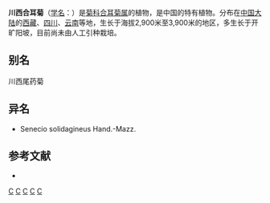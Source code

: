 {{Speciesbox 
| genus = Synotis
| species = solidaginea
| authority = (Hand.-Mazz.) C. Jeffrey et [[陈艺林|Y. L. Chen]]
}}

'''川西合耳菊'''（[[学名|学名]]：{{lang|la|''Synotis solidaginea''}}）是[[菊科|菊科]][[合耳菊属|合耳菊属]]的植物，是中国的特有植物。分布在[[中国大陆|中国大陆]]的[[西藏|西藏]]、[[四川|四川]]、[[云南|云南]]等地，生长于海拔2,900米至3,900米的地区，多生长于开旷阳坡，目前尚未由人工引种栽培。

== 别名 ==
川西尾药菊

== 异名 ==
* Senecio solidagineus Hand.-Mazz.

== 参考文献 ==
<div class="references-small">
* {{cite web| url =http://www.bioinfo.cn/db05/KmzwSpecies.php?action=view&id=5690| title =川西合耳菊| work =《中国高等植物数据库全库》| publisher =中国科学院微生物研究所| author =昆明植物研究所| accessdate =2009-02-25| deadurl =yes| archiveurl =https://web.archive.org/web/20160305002613/http://www.bioinfo.cn/db05/KmzwSpecies.php?action=view&id=5690| archivedate =2016-03-05}}
</div>
{{Taxonbar|from=Q11055762}}

[[Category:合耳菊属|C]]
[[Category:中國特有植物|C]]
[[Category:西藏植物|C]]
[[Category:四川植物|C]]
[[Category:云南植物|C]]